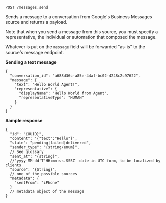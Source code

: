 `POST /messages.send`

Sends a message to a conversation from Google's Business Messages source and returns a payload.

Note that when you send a message from this source, you must specify a representative, the individual or automation that composed the message. 

Whatever is put on the `message` field will be forwarded "as-is" to the source's message endpoint.

**Sending a text message**

```json5
{
  "conversation_id": "a688d36c-a85e-44af-bc02-4248c2c97622",
  "message": {
    "text": "Hello World Agent!",
    "representative": {
      "displayName": "Hello World from Agent",
      "representativeType": "HUMAN"
    }
  }
}
```

**Sample response**

```json5
{
  "id": "{UUID}",
  "content": '{"text":"Hello"}',
  "state": "pending|failed|delivered",
  "sender_type": "{string/enum}",
  // See glossary
  "sent_at": "{string}",
  //'yyyy-MM-dd'T'HH:mm:ss.SSSZ' date in UTC form, to be localized by clients
  "source": "{String}",
  // one of the possible sources
  "metadata": {
    "sentFrom": "iPhone"
  }
  // metadata object of the message
}
```